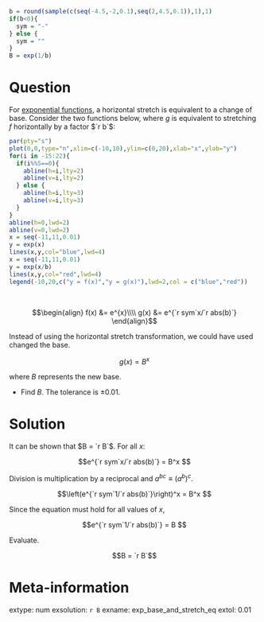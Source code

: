 ```r
b = round(sample(c(seq(-4.5,-2,0.1),seq(2,4.5,0.1)),1),1)
if(b<0){
  sym = "-"
} else {
  sym = ""
}
B = exp(1/b)
```


Question
========

For [exponential functions](https://en.wikipedia.org/wiki/Exponential_function), a horizontal stretch is equivalent to a change of base. Consider the two functions below, where $g$ is equivalent to stretching $f$ horizontally by a factor $`r b`$:

```r
par(pty="s")
plot(0,0,type="n",xlim=c(-10,10),ylim=c(0,20),xlab="x",ylab="y")
for(i in -15:22){
  if(i%%5==0){
    abline(h=i,lty=2)
    abline(v=i,lty=2)
  } else {
    abline(h=i,lty=3)
    abline(v=i,lty=3)
  }
}
abline(h=0,lwd=2)
abline(v=0,lwd=2)
x = seq(-11,11,0.01)
y = exp(x)
lines(x,y,col="blue",lwd=4)
x = seq(-11,11,0.01)
y = exp(x/b)
lines(x,y,col="red",lwd=4)
legend(-10,20,c("y = f(x)","y = g(x)"),lwd=2,col = c("blue","red"))
```
\

$$\begin{align}
f(x) &= e^{x}\\\\
g(x) &= e^{`r sym`x/`r abs(b)`}
\end{align}$$

Instead of using the horizontal stretch transformation, we could have used changed the base.

$$g(x) = B^{x}$$

where $B$ represents the new base.

* Find $B$. The tolerance is $\pm 0.01$.



Solution
========

It can be shown that $B = `r B`$. For all $x$:

$$e^{`r sym`x/`r abs(b)`} = B^x $$

Division is multiplication by a reciprocal and $a^{bc}\equiv \left(a^{b}\right)^c$.

$$\left(e^{`r sym`1/`r abs(b)`}\right)^x = B^x $$

Since the equation must hold for all values of $x$,

$$e^{`r sym`1/`r abs(b)`} = B $$

Evaluate.

$$B = `r B`$$



Meta-information
============
extype: num
exsolution: `r B`
exname: exp_base_and_stretch_eq
extol: 0.01